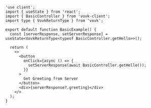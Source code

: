 ```tsx filename="src/app/basic/BasicExample.tsx"
'use client';
import { useState } from 'react';
import { BasicController } from 'vovk-client';
import type { VovkReturnType } from 'vovk';

export default function BasicExample() {
  const [serverResponse, setServerResponse] = useState<VovkReturnType<typeof BasicController.getHello>>();

  return (
    <>
      <button
        onClick={async () => {
          setServerResponse(await BasicController.getHello());
        }}
      >
        Get Greeting from Server
      </button>
      <div>{serverResponse?.greeting}</div>
    </>
  );
}
```

